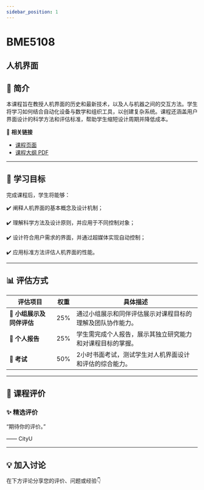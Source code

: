 ```yaml
---
sidebar_position: 1
---
```


# BME5108
## 人机界面

## **📘 简介**
本课程旨在教授人机界面的历史和最新技术，以及人与机器之间的交互方法。学生将学习如何结合自动化设备与数学和组织工具，以创建复杂系统。课程还涵盖用户界面设计的科学方法和评估标准，帮助学生缩短设计周期并降低成本。

🔗 **相关链接**
- [课程页面](https://www.cityu.edu.hk/catalogue/pg/202526/course/BME5108.htm)
- [课程大纲 PDF](https://www.cityu.edu.hk/catalogue/pg/202526/course/BME5108.pdf)

---

## **🎯 学习目标**

完成课程后，学生将能够：

✔️ 阐释人机界面的基本概念及设计机制；

✔️ 理解科学方法及设计原则，并应用于不同控制对象；

✔️ 设计符合用户需求的界面，并通过超媒体实现自动控制；

✔️ 应用标准方法评估人机界面的性能。

---

## **📊 评估方式**

| **评估项目**                 | **权重** | **具体描述**                                                                                       |
|-----------------------------|---------|---------------------------------------------------------------------------------------------------|
| **📝 小组展示及同伴评估**      | 25%     | 通过小组展示和同伴评估展示对课程目标的理解及团队协作能力。                                           |
| **📄 个人报告**               | 25%     | 学生需完成个人报告，展示其独立研究能力和对课程目标的掌握。                                           |
| **📄 考试**                   | 50%     | 2小时书面考试，测试学生对人机界面设计和评估的综合能力。                                              |

---

## **💬 课程评价**

### ✨ **精选评价**
<div className={commentStyles.commentBox}>
    <p className={commentStyles.commentText}>
        “期待你的评价。”
    </p>
    <p className={commentStyles.commentAuthor}>—— CityU</p>
</div>

---

## **💡 加入讨论**

在下方评论分享您的评价、问题或经验👇
<Utterances />